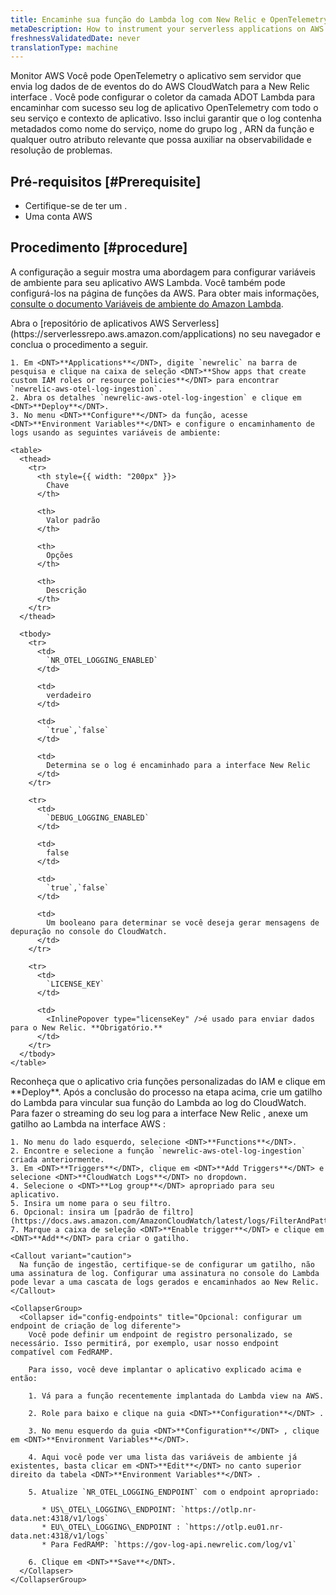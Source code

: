 ```yaml
---
title: Encaminhe sua função do Lambda log com New Relic e OpenTelemetry
metaDescription: How to instrument your serverless applications on AWS Lambda with ADOT solution in New Relic.
freshnessValidatedDate: never
translationType: machine
---
```


Monitor AWS Você pode OpenTelemetry o aplicativo sem servidor que envia log dados de de eventos do do AWS CloudWatch para a New Relic interface . Você pode configurar o coletor da camada ADOT Lambda para encaminhar com sucesso seu log de aplicativo OpenTelemetry com todo o seu serviço e contexto de aplicativo. Isso inclui garantir que o log contenha metadados como nome do serviço, nome do grupo log , ARN da função e qualquer outro atributo relevante que possa auxiliar na observabilidade e resolução de problemas.

## Pré-requisitos [#Prerequisite]

* Certifique-se de ter um <InlinePopover type="licenseKey" />.
* Uma conta AWS

## Procedimento [#procedure]

A configuração a seguir mostra uma abordagem para configurar variáveis de ambiente para seu aplicativo AWS Lambda. Você também pode configurá-los na página de funções da AWS. Para obter mais informações, [consulte o documento Variáveis de ambiente do Amazon Lambda](https://docs.aws.amazon.com/lambda/latest/dg/configuration-envvars.html).

<Steps>
  <Step>
    Abra o [repositório de aplicativos AWS Serverless](https://serverlessrepo.aws.amazon.com/applications) no seu navegador e conclua o procedimento a seguir.

    1. Em <DNT>**Applications**</DNT>, digite `newrelic` na barra de pesquisa e clique na caixa de seleção <DNT>**Show apps that create custom IAM roles or resource policies**</DNT> para encontrar `newrelic-aws-otel-log-ingestion`.
    2. Abra os detalhes `newrelic-aws-otel-log-ingestion` e clique em <DNT>**Deploy**</DNT>.
    3. No menu <DNT>**Configure**</DNT> da função, acesse <DNT>**Environment Variables**</DNT> e configure o encaminhamento de logs usando as seguintes variáveis de ambiente:

    <table>
      <thead>
        <tr>
          <th style={{ width: "200px" }}>
            Chave
          </th>

          <th>
            Valor padrão
          </th>

          <th>
            Opções
          </th>

          <th>
            Descrição
          </th>
        </tr>
      </thead>

      <tbody>
        <tr>
          <td>
            `NR_OTEL_LOGGING_ENABLED`
          </td>

          <td>
            verdadeiro
          </td>

          <td>
            `true`,`false`
          </td>

          <td>
            Determina se o log é encaminhado para a interface New Relic
          </td>
        </tr>

        <tr>
          <td>
            `DEBUG_LOGGING_ENABLED`
          </td>

          <td>
            false
          </td>

          <td>
            `true`,`false`
          </td>

          <td>
            Um booleano para determinar se você deseja gerar mensagens de depuração no console do CloudWatch.
          </td>
        </tr>

        <tr>
          <td>
            `LICENSE_KEY`
          </td>

          <td>
            <InlinePopover type="licenseKey" />é usado para enviar dados para o New Relic. **Obrigatório.**
          </td>
        </tr>
      </tbody>
    </table>
  </Step>

  <Step>
    Reconheça que o aplicativo cria funções personalizadas do IAM e clique em <DNT>**Deploy**</DNT>.
  </Step>

  <Step>
    Após a conclusão do processo na etapa acima, crie um gatilho do Lambda para vincular sua função do Lambda ao log do CloudWatch. Para fazer o streaming do seu log para a interface New Relic , anexe um gatilho ao Lambda na interface AWS :

    1. No menu do lado esquerdo, selecione <DNT>**Functions**</DNT>.
    2. Encontre e selecione a função `newrelic-aws-otel-log-ingestion` criada anteriormente.
    3. Em <DNT>**Triggers**</DNT>, clique em <DNT>**Add Triggers**</DNT> e selecione <DNT>**CloudWatch Logs**</DNT> no dropdown.
    4. Selecione o <DNT>**Log group**</DNT> apropriado para seu aplicativo.
    5. Insira um nome para o seu filtro.
    6. Opcional: insira um [padrão de filtro](https://docs.aws.amazon.com/AmazonCloudWatch/latest/logs/FilterAndPatternSyntax.html).
    7. Marque a caixa de seleção <DNT>**Enable trigger**</DNT> e clique em <DNT>**Add**</DNT> para criar o gatilho.

    <Callout variant="caution">
      Na função de ingestão, certifique-se de configurar um gatilho, não uma assinatura de log. Configurar uma assinatura no console do Lambda pode levar a uma cascata de logs gerados e encaminhados ao New Relic.
    </Callout>

    <CollapserGroup>
      <Collapser id="config-endpoints" title="Opcional: configurar um endpoint de criação de log diferente">
        Você pode definir um endpoint de registro personalizado, se necessário. Isso permitirá, por exemplo, usar nosso endpoint compatível com FedRAMP.

        Para isso, você deve implantar o aplicativo explicado acima e então:

        1. Vá para a função recentemente implantada do Lambda view na AWS.

        2. Role para baixo e clique na guia <DNT>**Configuration**</DNT> .

        3. No menu esquerdo da guia <DNT>**Configuration**</DNT> , clique em <DNT>**Environment Variables**</DNT>.

        4. Aqui você pode ver uma lista das variáveis de ambiente já existentes, basta clicar em <DNT>**Edit**</DNT> no canto superior direito da tabela <DNT>**Environment Variables**</DNT> .

        5. Atualize `NR_OTEL_LOGGING_ENDPOINT` com o endpoint apropriado:

           * US\_OTEL\_LOGGING\_ENDPOINT: `https://otlp.nr-data.net:4318/v1/logs`
           * EU\_OTEL\_LOGGING\_ENDPOINT : `https://otlp.eu01.nr-data.net:4318/v1/logs`
           * Para FedRAMP: `https://gov-log-api.newrelic.com/log/v1`

        6. Clique em <DNT>**Save**</DNT>.
      </Collapser>
    </CollapserGroup>
  </Step>
</Steps>